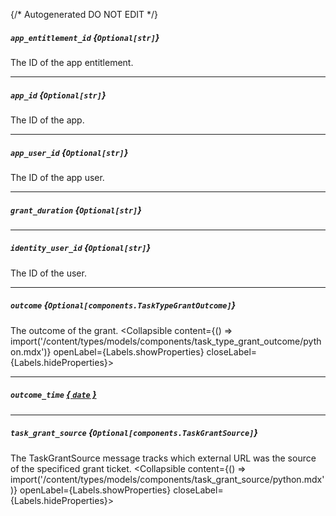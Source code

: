 {/* Autogenerated DO NOT EDIT  */}

##### `app_entitlement_id` *{`Optional[str]`}*
The ID of the app entitlement.

---
##### `app_id` *{`Optional[str]`}*
The ID of the app.

---
##### `app_user_id` *{`Optional[str]`}*
The ID of the app user.

---
##### `grant_duration` *{`Optional[str]`}*

---
##### `identity_user_id` *{`Optional[str]`}*
The ID of the user.

---
##### `outcome` *{`Optional[components.TaskTypeGrantOutcome]`}*
The outcome of the grant.
<Collapsible content={() => import('/content/types/models/components/task_type_grant_outcome/python.mdx')} openLabel={Labels.showProperties} closeLabel={Labels.hideProperties}>
</Collapsible>

---
##### `outcome_time` [*{ `date` }*](https://docs.python.org/3/library/datetime.html#date-objects)

---
##### `task_grant_source` *{`Optional[components.TaskGrantSource]`}*
The TaskGrantSource message tracks which external URL was the source of the specificed grant ticket.
<Collapsible content={() => import('/content/types/models/components/task_grant_source/python.mdx')} openLabel={Labels.showProperties} closeLabel={Labels.hideProperties}>
</Collapsible>


